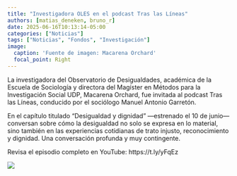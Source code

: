 ```yaml
---
title: "Investigadora OLES en el podcast Tras las Líneas"
authors: [matias_deneken, bruno_r]
date: 2025-06-16T10:13:14-05:00
categories: ["Noticias"]
tags: ["Noticias", "Fondos", "Investigación"]
image:
  caption: 'Fuente de imagen: Macarena Orchard'
  focal_point: Right
---
```



La investigadora del Observatorio de Desigualdades, académica de la Escuela de Sociología y directora del Magíster en Métodos para la Investigación Social UDP, Macarena Orchard, fue invitada al podcast Tras las Líneas, conducido por el sociólogo Manuel Antonio Garretón.

En el capítulo titulado “Desigualdad y dignidad” —estrenado el 10 de junio— conversan sobre cómo la desigualdad no solo se expresa en lo material, sino también en las experiencias cotidianas de trato injusto, reconocimiento y dignidad. Una conversación profunda y muy contingente.

Revisa el episodio completo en YouTube: https://t.ly/yFqEz

![](featured.jpg)
